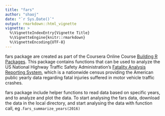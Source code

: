 ```yaml
---
title: "fars"
author: "shaoj"
date: "`r Sys.Date()`"
output: rmarkdown::html_vignette
vignette: >
  %\VignetteIndexEntry{Vignette Title}
  %\VignetteEngine{knitr::rmarkdown}
  %\VignetteEncoding{UTF-8}
---
```


fars package are created as part of the Coursera Online Course [Building R Packages](https://www.coursera.org/learn/r-packages/home/welcome). This package contains functions that can be used to analyze the US National Highway Traffic Safety Administration's [Fatality Analysis Reporting System](https://www.nhtsa.gov/research-data/fatality-analysis-reporting-system-fars), which is a nationwide census providing the American public yearly data regarding fatal injuries suffered in motor vehicle traffic crashes. 

fars package include helper functions to read data based on specific years, and to analyze and plot the data. To start analysing the fars data, download the data in the local directory, and start analysing the data with function call, eg .`fars_summarize_years(2016)`
